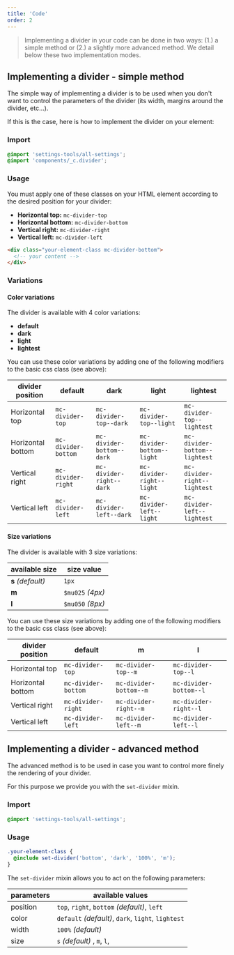 ```yaml
---
title: 'Code'
order: 2
---
```


> Implementing a divider in your code can be done in two ways: (1.) a simple method or (2.) a slightly more advanced method. We detail below these two implementation modes.

## Implementing a divider - simple method

The simple way of implementing a divider is to be used when you don't want to control the parameters of the divider (its width, margins around the divider, etc...).

If this is the case, here is how to implement the divider on your element:

### Import

```scss
@import 'settings-tools/all-settings';
@import 'components/_c.divider';
```

### Usage

You must apply one of these classes on your HTML element according to the desired position for your divider:

- **Horizontal top:** `mc-divider-top`
- **Horizontal bottom:** `mc-divider-bottom`
- **Vertical right:** `mc-divider-right`
- **Vertical left:** `mc-divider-left`

```html
<div class="your-element-class mc-divider-bottom">
  <!-- your content -->
</div>
```

<Preview path="default" />

### Variations

#### Color variations

The divider is available with 4 color variations:

- **default**
- **dark**
- **light**
- **lightest**

You can use these color variations by adding one of the following modifiers to the basic css class (see above):

| divider position  | default             | dark                      | light                      | lightest                      |
| ----------------- | ------------------- | ------------------------- | -------------------------- | ----------------------------- |
| Horizontal top    | `mc-divider-top`    | `mc-divider-top--dark`    | `mc-divider-top--light`    | `mc-divider-top--lightest`    |
| Horizontal bottom | `mc-divider-bottom` | `mc-divider-bottom--dark` | `mc-divider-bottom--light` | `mc-divider-bottom--lightest` |
| Vertical right    | `mc-divider-right`  | `mc-divider-right--dark`  | `mc-divider-right--light`  | `mc-divider-right--lightest`  |
| Vertical left     | `mc-divider-left`   | `mc-divider-left--dark`   | `mc-divider-left--light`   | `mc-divider-left--lightest`   |

<Preview path="color-variations" nude />

#### Size variations

The divider is available with 3 size variations:

| available size    | size value       |
| ----------------- | ---------------- |
| **s** _(default)_ | `1px`            |
| **m**             | `$mu025` _(4px)_ |
| **l**             | `$mu050` _(8px)_ |

You can use these size variations by adding one of the following modifiers to the basic css class (see above):

| divider position  | default             | m                      | l                      |
| ----------------- | ------------------- | ---------------------- | ---------------------- |
| Horizontal top    | `mc-divider-top`    | `mc-divider-top--m`    | `mc-divider-top--l`    |
| Horizontal bottom | `mc-divider-bottom` | `mc-divider-bottom--m` | `mc-divider-bottom--l` |
| Vertical right    | `mc-divider-right`  | `mc-divider-right--m`  | `mc-divider-right--l`  |
| Vertical left     | `mc-divider-left`   | `mc-divider-left--m`   | `mc-divider-left--l`   |

<Preview path="size-variations" nude />

## Implementing a divider - advanced method

The advanced method is to be used in case you want to control more finely the rendering of your divider.

For this purpose we provide you with the `set-divider` mixin.

### Import

```scss
@import 'settings-tools/all-settings';
```

### Usage

```scss
.your-element-class {
  @include set-divider('bottom', 'dark', '100%', 'm');
}
```

The `set-divider` mixin allows you to act on the following parameters:

| parameters | available values                                   |
| ---------- | -------------------------------------------------- |
| position   | `top`, `right`, `bottom` _(default)_, `left`       |
| color      | `default` _(default)_, `dark`, `light`, `lightest` |
| width      | `100%` _(default)_                                 |
| size       | `s` _(default)_ , `m`, `l`,                        |

<br />
<Preview path="advanced" />
